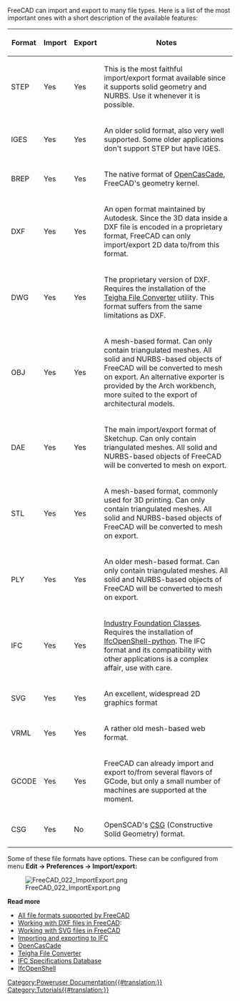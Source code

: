 <languages/>

{{Docnav
|[[Manual:Parametric objects|Parametric objects]]
|[[Manual:All workbenches at a glance|All workbenches at a glance]]
|[[Manual:Introduction|Manual start]]
|IconC = Crystal Clear manual.png
}}

{{Manual:TOC}}

FreeCAD can import and export to many file types. Here is a list of the most important ones with a short description of the available features:

{| class="wikitable" style="width:65%" 
! Format 
! Import 
! Export 
! Notes 
|-
| STEP   
| Yes    
| Yes    
| This is the most faithful import/export format available since it supports solid geometry and NURBS. Use it whenever it is possible. 
|-
| IGES   
| Yes    
| Yes    
| An older solid format, also very well supported. Some older applications don't support STEP but have IGES. 
|-
| BREP   
| Yes    
| Yes    
| The native format of [https://en.wikipedia.org/wiki/Open_Cascade_Technology OpenCasCade], FreeCAD's geometry kernel.  
|-
| DXF    
| Yes    
| Yes    
| An open format maintained by Autodesk. Since the 3D data inside a DXF file is encoded in a proprietary format, FreeCAD can only import/export 2D data to/from this format.
|-
| DWG    
| Yes    
| Yes    
| The proprietary version of DXF. Requires the installation of the [https://www.opendesign.com/guestfiles Teigha File Converter] utility. This format suffers from the same limitations as DXF.
|-
| OBJ    
| Yes    
| Yes    
| A mesh-based format. Can only contain triangulated meshes. All solid and NURBS-based objects of FreeCAD will be converted to mesh on export. An alternative exporter is provided by the Arch workbench, more suited to the export of architectural models.
|-
| DAE    
| Yes    
| Yes    
| The main import/export format of Sketchup. Can only contain triangulated meshes. All solid and NURBS-based objects of FreeCAD will be converted to mesh on export. 
|-
| STL    
| Yes    
| Yes    
| A mesh-based format, commonly used for 3D printing. Can only contain triangulated meshes. All solid and NURBS-based objects of FreeCAD will be converted to mesh on export. 
|-
| PLY    
| Yes    
| Yes    
| An older mesh-based format. Can only contain triangulated meshes. All solid and NURBS-based objects of FreeCAD will be converted to mesh on export. 
|-
| IFC    
| Yes    
| Yes    
| [https://en.wikipedia.org/wiki/Industry_Foundation_Classes Industry Foundation Classes]. Requires the installation of [http://ifcopenshell.org/python IfcOpenShell-python]. The IFC format and its compatibility with other applications is a complex affair, use with care.
|-
| SVG    
| Yes    
| Yes    
| An excellent, widespread 2D graphics format 
|-
| VRML   
| Yes    
| Yes    
| A rather old mesh-based web format. 
|-
| GCODE  
| Yes    
| Yes    
| FreeCAD can already import and export to/from several flavors of GCode, but only a small number of machines are supported at the moment. 
|-
| CSG    
| Yes    
| No     
| OpenSCAD's [https://en.wikipedia.org/wiki/Constructive_solid_geometry CSG] (Constructive Solid Geometry) format. 
|}

Some of these file formats have options. These can be configured from menu '''Edit → Preferences → Import/export:'''

[[Image:FreeCAD_022_ImportExport.png]]

'''Read more'''

* [[Import_Export|All file formats supported by FreeCAD]]
* [[Draft_DXF|Working with DXF files in FreeCAD]]:
* [[Draft_SVG|Working with SVG files in FreeCAD]]
* [[Arch_IFC|Importing and exporting to IFC]]
* [http://www.opencascade.com OpenCasCade] 
* [https://www.opendesign.com/guestfiles Teigha File Converter]
* [https://technical.buildingsmart.org/standards/ifc/ifc-schema-specifications/ IFC Specifications Database]
* [http://ifcopenshell.org/ IfcOpenShell]


{{Docnav
|[[Manual:Parametric objects|Parametric objects]]
|[[Manual:All workbenches at a glance|All workbenches at a glance]]
|[[Manual:Introduction|Manual start]]
|IconC = Crystal Clear manual.png
}}

[[Category:Poweruser Documentation{{#translation:}}]]
[[Category:Tutorials{{#translation:}}]]